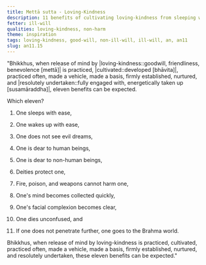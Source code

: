 ```yaml
---
title: Mettā sutta - Loving-Kindness
description: 11 benefits of cultivating loving-kindness from sleeping with ease to dying unconfused to going to the Brahma world.
fetter: ill-will
qualities: loving-kindness, non-harm
theme: inspiration
tags: loving-kindness, good-will, non-ill-will, ill-will, an, an11
slug: an11.15
---
```


"Bhikkhus, when release of mind by |loving-kindness::goodwill, friendliness, benevolence [mettā]| is practiced, |cultivated::developed [bhāvita]|, practiced often, made a vehicle, made a basis, firmly established, nurtured, and |resolutely undertaken::fully engaged with, energetically taken up [susamāraddha]|, eleven benefits can be expected.

Which eleven?

1. One sleeps with ease,

2. One wakes up with ease,

3. One does not see evil dreams,

4. One is dear to human beings,

5. One is dear to non-human beings,

6. Deities protect one,

7. Fire, poison, and weapons cannot harm one,

8. One's mind becomes collected quickly,

9. One's facial complexion becomes clear,

10. One dies unconfused, and

11. If one does not penetrate further, one goes to the Brahma world.

Bhikkhus, when release of mind by loving-kindness is practiced, cultivated, practiced often, made a vehicle, made a basis, firmly established, nurtured, and resolutely undertaken, these eleven benefits can be expected."
